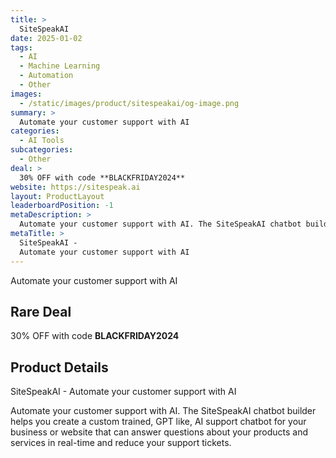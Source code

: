```yaml
---
title: >
  SiteSpeakAI
date: 2025-01-02
tags:
  - AI
  - Machine Learning
  - Automation
  - Other
images:
  - /static/images/product/sitespeakai/og-image.png
summary: >
  Automate your customer support with AI
categories:
  - AI Tools
subcategories:
  - Other
deal: >
  30% OFF with code **BLACKFRIDAY2024**
website: https://sitespeak.ai
layout: ProductLayout
leaderboardPosition: -1
metaDescription: >
  Automate your customer support with AI. The SiteSpeakAI chatbot builder helps you create a custom trained, GPT like, AI support chatbot for your business or website that can answer questions about your products and services in real-time and reduce your support tickets.
metaTitle: >
  SiteSpeakAI -
  Automate your customer support with AI
---
```

Automate your customer support with AI

## Rare Deal

30% OFF with code **BLACKFRIDAY2024**

## Product Details

SiteSpeakAI -
        Automate your customer support with AI

Automate your customer support with AI. The SiteSpeakAI chatbot builder helps you create a custom trained, GPT like, AI support chatbot for your business or website that can answer questions about your products and services in real-time and reduce your support tickets.
